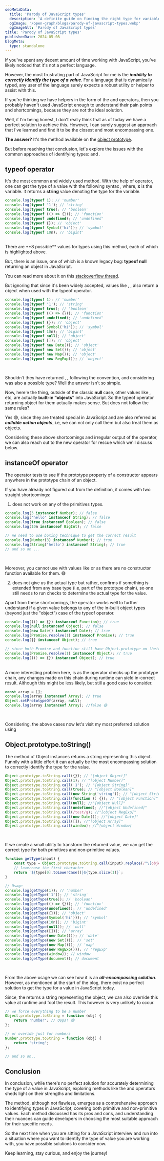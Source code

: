 ```yaml
---
seoMetaData:
  title: 'Parody of JavaScript types'
  description: 'A definite guide on finding the right type for variable in JavaScript, removing old classical bugs and achieving completeness.'
  ogImage: '/open-graph/blogs/parody-of-javascript-types.webp'
  ogImageAlt: 'Parody of JavaScript types'
title: 'Parody of JavaScript types'
publishedDate: 2024-05-08
blogMeta:
  type: standalone
---
```


If you've spent any decent amount of time working with JavaScript, you've likely noticed that it's not a perfect language.

However, the most frustrating part of JavaScript for me is the **_inability to correctly identify the type of a value_**. For a language that is dynamically typed, any user of the language surely expects a robust utility or helper to assist with this.

If you're thinking we have helpers in the form of the <InlineCode code="typeof"/> and <InlineCode code="instanceOf"/> operators, then you probably haven't used JavaScript enough to understand their pain points and shortcomings, because they are not the ideal solution.

Well, if I'm being honest, I don't really think that as of today we have a perfect solution to achieve this. However, I can surely suggest an approach that I've learned and find it to be the closest and most encompassing one.

**The answer?** It's the <InlineCode code="toString()"/> method available on the [object prototype](https://developer.mozilla.org/en-US/docs/Web/JavaScript/Reference/Global_Objects/Object/toString 'Read more about the toString() method on Object prototype.').

But before reaching that conclusion, let's explore the issues with the common approaches of identifying types: <InlineCode code="typeof"/> and <InlineCode code="instanceOf"/>.

## typeof operator

It's the most common and widely used method. With the help of <InlineCode code="typeof"/> operator, one can get the type of a value with the following syntax <InlineCode code="typeof x"/>, where, **x** is the variable. It returns a **string** value denoting the type for the variable.

```js title="./src/utils/getType.js"
console.log(typeof 1); // 'number'
console.log(typeof '1'); // 'string'
console.log(typeof true); // 'boolean'
console.log(typeof (() => {})); // 'function'
console.log(typeof undefined); // 'undefined'
console.log(typeof {}); // 'object'
console.log(typeof Symbol('hi')); // 'symbol'
console.log(typeof 10n); // 'bigint'
```

<br />
There are **8 possible** values for types using this method, each of which is highlighted above.

But, there is an issue, one of which is a known legacy bug: **typeof null** returning an object in JavaScript.

You can read more about it on this [stackoverflow thread](https://stackoverflow.com/questions/18808226/why-is-typeof-null-object 'Stackoverflow thread for learning why typeof null returns an object').

But ignoring that since it's been widely accepted, values like <InlineCode code="Map"/>, <InlineCode code="Set"/> , <InlineCode code="Date"/> also return a object when used with the typeof operator.

```js title="./src/utils/getType.js"  ins={9-16}
console.log(typeof 1); // 'number'
console.log(typeof '1'); // 'string'
console.log(typeof true); // 'boolean'
console.log(typeof (() => {})); // 'function'
console.log(typeof undefined); // 'undefined'
console.log(typeof {}); // 'object'
console.log(typeof Symbol('hi')); // 'symbol'
console.log(typeof 10n); // 'bigint'
console.log(typeof null); // 'object'
console.log(typeof []); // 'object'
console.log(typeof new Date()); // 'object'
console.log(typeof new Set()); // 'object'
console.log(typeof new Map()); // 'object'
console.log(typeof new RegExp()); // 'object'
```

<br />

Shouldn't they have returned <InlineCode code="date"/>, <InlineCode code="map"/>, <InlineCode code="set"/> following the convention, and considering <InlineCode code="function"/> was also a possible type? Well the answer isn't so simple.

Now, here'e the thing, outside of the classic **null** case, other values like <InlineCode code="Map"/>, <InlineCode code="Set"/> etc, are actually **built-in "objects"** into JavaScript. So the typeof operator returning object for them actually makes sense. But <InlineCode code="typeof (()=>{})"/> does not follow the same rules?

Yes 😅, since they are treated special in JavaScript and are also referred as **_callable action objects_**, i.e, we can not only call them but also treat them as objects.

Considering these above shortcomings and irregular output of the <InlineCode code="typeof"/> operator, we can also reach out to the new <InlineCode code="instanceOf"/> operator for rescue which we'll discuss below.

## instanceOf operator

The <InlineCode code="instanceOf"/> operator tests to see if the prototype property of a constructor appears anywhere in the prototype chain of an object.

If you have already not figured out from the definition, it comes with two straight shortcomings:

1. <InlineCode code="instanceOf" /> does not work on any of the primitives types.

```js title="./src/instanceOfUsage.js"
console.log(3 instanceof Number); // false
console.log('hello' instanceof String); // false
console.log(true instanceof Boolean); // false
console.log(10n instanceof BigInt); // false

// We need to use boxing technique to get the correct result
console.log(Number(3) instanceof Number); // true
console.log(String('hello') instanceof String); // true
// and so on ...
```

<br />

Moreover, you cannot use <InlineCode code="instanceOf" /> with values like <InlineCode code="null" /> or <InlineCode code="undefined" /> as there are no constructor function available for them. 😅

2. <InlineCode code="instanceOf" /> does not give us the actual type but rather, confirms if something is extended from
   any base type (i.e, part of the prototype chain), so one still needs to run checks to determine the actual type for
   the value.

Apart from these shortcomings, the <InlineCode code="instanceOf" /> operator works well to further understand if a given value belongs to any of the in-built object types (beyond just the "object") case of the typeof operator.

```js title="./src/instanceOfUsage.js"
console.log((() => {}) instanceof Function); // true
console.log(null instanceof Object); // false
console.log(new Date() instanceof Date); // true
console.log(Promise.resolve(1) instanceof Promise); // true
console.log({} instanceof Object); // true

// since both Promise and function still have Object.prototype on their prototype chain
console.log(Promise.resolve(1) instanceof Object); // true
console.log((() => {}) instanceof Object); // true
```

<br />A more interesting problem here, is as the <InlineCode code="instanceOf" /> operator checks up the prototype
chain, any changes made on this chain during runtime can yield in-correct result. Although this might be less likely,
but still a good case to consider.

```js title="./src/instanceOfUsage.js"
const array = [];
console.log(array instanceof Array); // true
Object.setPrototypeOf(array, null);
console.log(array instanceof Array); //false 😅
```

<br />

Considering, the above cases now let's visit my most preferred solution using <InlineCode code="Object.prototype.toString()"/>

## Object.prototype.toString()

The <InlineCode code="toString()"/> method of Object instances returns a string representing this object. Funnily with a little effort it can actually be the most encompassing solution to correctly identify the type for the value.

```js title="./src/toString.js"
Object.prototype.toString.call({}); // "[object Object]"
Object.prototype.toString.call(1); // "[object Number]"
Object.prototype.toString.call('1'); // "[object String]"
Object.prototype.toString.call(true); // "[object Boolean]"
Object.prototype.toString.call(new String('string')); // "[object String]"
Object.prototype.toString.call(function () {}); // "[object Function]"
Object.prototype.toString.call(null); //"[object Null]"
Object.prototype.toString.call(undefined); //"[object Undefined]"
Object.prototype.toString.call(/test/g); //"[object RegExp]"
Object.prototype.toString.call(new Date()); //"[object Date]"
Object.prototype.toString.call([]); //"[object Array]"
Object.prototype.toString.call(window); //"[object Window]
```

<br />

If we create a small utility to transform the returned value, we can get the correct type for both primitives and non-primitive values.

```js title="./src/getType.js"
function getType(input) {
	const type = Object.prototype.toString.call(input).replace(/^\[object (\S+)\]$/, '$1');
	// lowercase the first character
	return `${type[0].toLowerCase()}${type.slice(1)}`;
}

// Usage
console.log(getType(1)); // 'number'
console.log(getType('1')); // 'string'
console.log(getType(true)); // 'boolean'
console.log(getType(() => {})); // 'function'
console.log(getType(undefined)); // 'undefined'
console.log(getType({})); // 'object'
console.log(getType(Symbol('hi'))); // 'symbol'
console.log(getType(10n)); // 'bigint'
console.log(getType(null)); // 'null'
console.log(getType([])); // 'array'
console.log(getType(new Date())); // 'date'
console.log(getType(new Set())); // 'set'
console.log(getType(new Map())); // 'map'
console.log(getType(new RegExp())); // 'regExp'
console.log(getType(window)); // window
console.log(getType(document)); // document
```

<br />

From the above usage we can see how it is an **_all-encompassing solution_**. However, as mentioned at the start of the blog, there exist no perfect solution to get the type for a value in JavaScript today.

Since, the <InlineCode code="toString()"/> returns a string representing the object, we can also override this value at runtime and fool the result. This however is very unlikely to occur.

```js
// we force everything to be a number
Object.prototype.toString = function (obj) {
	return 'number'; // Oops! 😅
};

// or overide just for numbers
Number.prototype.toString = function (obj) {
	return 'string';
};

// and so on..
```

## Conclusion

In conclusion, while there's no perfect solution for accurately determining the type of a value in JavaScript, exploring methods like the <InlineCode code="typeof"/> and <InlineCode code="instanceOf"/> operators sheds light on their strengths and limitations.

The <InlineCode code="Object.prototype.toString()"/> method, although not flawless, emerges as a comprehensive approach to identifying types in JavaScript, covering both primitive and non-primitive values. Each method discussed has its pros and cons, and understanding their nuances can guide developers in choosing the most suitable approach for their specific needs.

So the next time when you are sitting for a JavaScript interview and run into a situation where you want to identify the type of value you are working with, you have possible solutions to consider now.

Keep learning, stay curious, and enjoy the journey!
